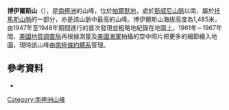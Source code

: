 {{Coord|75|34|S|70|56|W|source:GNIS|display=title}}

'''博伊爾斯山'''（{{lang-en|Mount Boyles}}），是[[南極洲|南極洲]]的山峰，位於[[帕爾默地|帕爾默地]]，處於[[斯威尼山脈|斯威尼山脈]]以南，屬於[[托馬斯山脈|托馬斯山脈]]的一部分，亦是該山脈中最高的山峰。博伊爾斯山海拔高度為1,485米，由1947年至1948年期間進行的{{en-link|龍尼南極研究遠征|Ronne Antarctic Research Expedition}}首次發現並粗略地紀錄在地圖上。1961年－1967年間，[[美國地質調查局|美國地質調查局]]再根據測量及[[美國海軍|美國海軍]]拍攝的空中照片把更多的細節繪入地圖，現時該山峰由[[南極條約體系|南極條約體系]]管理。

==參考資料==
* {{usgs-gazetteer|id=1797|name=Boyles, Mount}}

{{Antarctica-geo-stub}}
[[Category:南極洲山峰|Category:南極洲山峰]]